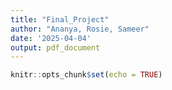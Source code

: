 ```yaml
---
title: "Final_Project"
author: "Ananya, Rosie, Sameer"
date: '2025-04-04'
output: pdf_document
---
```


```r
knitr::opts_chunk$set(echo = TRUE)
```


